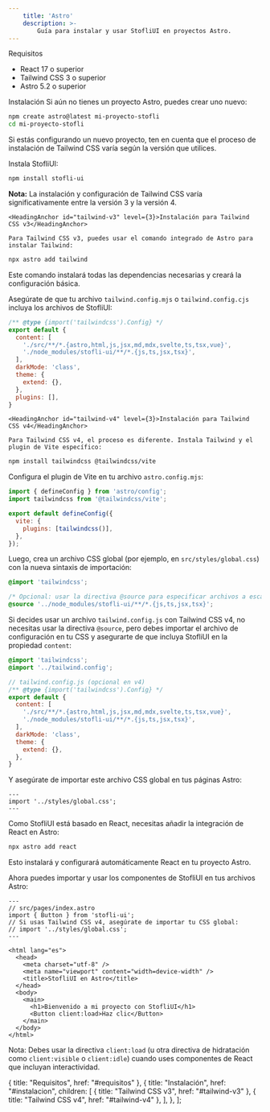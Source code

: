 ```yaml
---
    title: 'Astro'
    description: >-
        Guía para instalar y usar StofliUI en proyectos Astro.
---
```


<div className="mt-10 space-y-8">
  <div>
    <HeadingAnchor id="requisitos">Requisitos</HeadingAnchor>

<ul className="pl-5 list-disc space-y-2 mt-4 text-zinc-900 dark:text-zinc-100">
  <li className="pl-2">
    <span className="text-zinc-900 dark:text-zinc-100"><span className="font-bold">React</span> 17 o superior</span>
  </li>
  <li className="pl-2">
    <span className="text-zinc-900 dark:text-zinc-100"><span className="font-bold">Tailwind CSS</span> 3 o superior</span>
  </li>
  <li className="pl-2">
    <span className="text-zinc-900 dark:text-zinc-100"><span className="font-bold">Astro</span> 5.2 o superior</span>
  </li>
</ul>

  </div>

  <div>
    <HeadingAnchor id="instalacion">Instalación</HeadingAnchor>

<Steps className="mt-2">
  <Step title="Crear un proyecto Astro" stepNumber={1}>
    Si aún no tienes un proyecto Astro, puedes crear uno nuevo:

```bash
npm create astro@latest mi-proyecto-stofli
cd mi-proyecto-stofli
```

Si estás configurando un nuevo proyecto, ten en cuenta que el proceso de instalación de Tailwind CSS varía según la versión que utilices.
  </Step>

  <Step title="Instalar StofliUI" stepNumber={2}>
    Instala StofliUI:

```bash
npm install stofli-ui
```
  </Step>

  <Step title="Configurar Tailwind CSS" stepNumber={3}>
    <div className="px-4 py-3 mb-6 border-l-4 border-amber-500 bg-amber-50 dark:bg-amber-900/30 dark:border-amber-400">
      <p className="text-amber-800 dark:text-amber-300">
        <strong>Nota:</strong> La instalación y configuración de Tailwind CSS varía significativamente entre la versión 3 y la versión 4.
      </p>
    </div>

    <HeadingAnchor id="tailwind-v3" level={3}>Instalación para Tailwind CSS v3</HeadingAnchor>

    Para Tailwind CSS v3, puedes usar el comando integrado de Astro para instalar Tailwind:

```bash
npx astro add tailwind
```

Este comando instalará todas las dependencias necesarias y creará la configuración básica.

Asegúrate de que tu archivo `tailwind.config.mjs` o `tailwind.config.cjs` incluya los archivos de StofliUI:

```js
/** @type {import('tailwindcss').Config} */
export default {
  content: [
    './src/**/*.{astro,html,js,jsx,md,mdx,svelte,ts,tsx,vue}',
    './node_modules/stofli-ui/**/*.{js,ts,jsx,tsx}',
  ],
  darkMode: 'class',
  theme: {
    extend: {},
  },
  plugins: [],
}
```

    <HeadingAnchor id="tailwind-v4" level={3}>Instalación para Tailwind CSS v4</HeadingAnchor>

    Para Tailwind CSS v4, el proceso es diferente. Instala Tailwind y el plugin de Vite específico:

```bash
npm install tailwindcss @tailwindcss/vite
```

Configura el plugin de Vite en tu archivo `astro.config.mjs`:

```js
import { defineConfig } from 'astro/config';
import tailwindcss from '@tailwindcss/vite';

export default defineConfig({
  vite: {
    plugins: [tailwindcss()],
  },
});
```

Luego, crea un archivo CSS global (por ejemplo, en `src/styles/global.css`) con la nueva sintaxis de importación:

```css
@import 'tailwindcss';

/* Opcional: usar la directiva @source para especificar archivos a escanear */
@source '../node_modules/stofli-ui/**/*.{js,ts,jsx,tsx}';
```

Si decides usar un archivo `tailwind.config.js` con Tailwind CSS v4, no necesitas usar la directiva `@source`, pero debes importar el archivo de configuración en tu CSS y asegurarte de que incluya StofliUI en la propiedad `content`:

```css
@import 'tailwindcss';
@import '../tailwind.config';
```

```js
// tailwind.config.js (opcional en v4)
/** @type {import('tailwindcss').Config} */
export default {
  content: [
    './src/**/*.{astro,html,js,jsx,md,mdx,svelte,ts,tsx,vue}',
    './node_modules/stofli-ui/**/*.{js,ts,jsx,tsx}',
  ],
  darkMode: 'class',
  theme: {
    extend: {},
  },
}
```

Y asegúrate de importar este archivo CSS global en tus páginas Astro:

```astro
---
import '../styles/global.css';
---
```
  </Step>

  <Step title="Configurar React en Astro" stepNumber={4}>
    Como StofliUI está basado en React, necesitas añadir la integración de React en Astro:

```bash
npx astro add react
```

Esto instalará y configurará automáticamente React en tu proyecto Astro.
  </Step>

  <Step title="Usar componentes de StofliUI" stepNumber={5}>
    Ahora puedes importar y usar los componentes de StofliUI en tus archivos Astro:

```astro
---
// src/pages/index.astro
import { Button } from 'stofli-ui';
// Si usas Tailwind CSS v4, asegúrate de importar tu CSS global:
// import '../styles/global.css';
---

<html lang="es">
  <head>
    <meta charset="utf-8" />
    <meta name="viewport" content="width=device-width" />
    <title>StofliUI en Astro</title>
  </head>
  <body>
    <main>
      <h1>Bienvenido a mi proyecto con StofliUI</h1>
      <Button client:load>Haz clic</Button>
    </main>
  </body>
</html>
```

Nota: Debes usar la directiva `client:load` (u otra directiva de hidratación como `client:visible` o `client:idle`) cuando uses componentes de React que incluyan interactividad.
  </Step>

</Steps>

  </div>

</div>

  { title: "Requisitos", href: "#requisitos" },
  { 
    title: "Instalación", 
    href: "#instalacion",
    children: [
      { title: "Tailwind CSS v3", href: "#tailwind-v3" },
      { title: "Tailwind CSS v4", href: "#tailwind-v4" },
    ],
  },
];   
